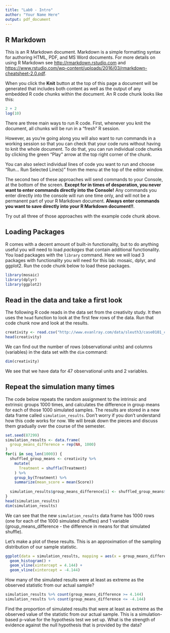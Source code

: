 ---
title: "Lab0 - Intro"
author: "Your Name Here"
output: pdf_document
---


## R Markdown

This is an R Markdown document. Markdown is a simple formatting syntax for authoring HTML, PDF, and MS Word documents. For more details on using R Markdown see <http://rmarkdown.rstudio.com> and <https://www.rstudio.com/wp-content/uploads/2016/03/rmarkdown-cheatsheet-2.0.pdf>.

When you click the **Knit** button at the top of this page a document will be generated that includes both content as well as the output of any embedded R code chunks within the document. An R code chunk looks like this:

```{r}
2 + 2
log(10)
```

<!-- Note: All R code has to go inbetween the line that looks like ```{r} and the line that looks like ```!! -->

There are three main ways to run R code.  First, whenever you knit the document, all chunks will be run in a "fresh" R session.

However, as you're going along you will also want to run commands in a working session so that you can check that your code runs without having to knit the whole document.  To do that, you can run individual code chunks by clicking the green "Play" arrow at the top right corner of the chunk.

You can also select individual lines of code you want to run and choose "Run... Run Selected Line(s)" from the menu at the top of the editor window.

The second two of these approaches will send commands to your Console, at the bottom of the screen.  **Except for in times of desperation, you never want to enter commands directly into the Console!**  Any commands you enter directly into the console will run one time only, and will not be a permanent part of your R Markdown document.  **Always enter commands you want to save directly into your R Markdown document!!**.

Try out all three of those approaches with the example code chunk above.

## Loading Packages

R comes with a decent amount of built-in functionality, but to do anything useful you will need to load *packages* that contain additional functionality.  You load packages with the `library` command.  Here we will load 3 packages with functionality you will need for this lab: mosaic, dplyr, and ggplot2.  Run the code chunk below to load these packages.

```{r}
library(mosaic)
library(dplyr)
library(ggplot2)
```

## Read in the data and take a first look

The following R code reads in the data set from the creativity study.  It then uses the `head` function to look at the first few rows of the data.  Run that code chunk now and look at the results.

```{r}
creativity <- read.csv("http://www.evanlray.com/data/sleuth3/case0101_creativity.csv")
head(creativity)
```

We can find out the number of rows (observational units) and columns (variables) in the data set with the `dim` command:

```{r}
dim(creativity)
```

We see that we have data for 47 observational units and 2 variables.

## Repeat the simulation many times

The code below repeats the random assignment to the intrinsic and extrinsic groups 1000 times, and calculates the difference in group means for each of those 1000 simulated samples.  The results are stored in a new data frame called `simulation_results`.  Don't worry if you don't understand how this code works for now.  We will break down the pieces and discuss them gradually over the course of the semester.

```{r}
set.seed(87299)
simulation_results <- data.frame(
  group_means_difference = rep(NA, 1000)
)
for(i in seq_len(1000)) {
  shuffled_group_means <- creativity %>%
    mutate(
      Treatment = shuffle(Treatment)
    ) %>%
    group_by(Treatment) %>%
    summarize(mean_score = mean(Score))
  
  simulation_results$group_means_difference[i] <- shuffled_group_means$mean_score[2] - shuffled_group_means$mean_score[1]
}
head(simulation_results)
dim(simulation_results)
```

We can see that the new `simulation_results` data frame has 1000 rows (one for each of the 1000 simulated shuffles) and 1 variable (group_means_difference - the difference in means for that simulated shuffle).

Let's make a plot of these results.  This is an approximation of the sampling distribution of our sample statistic.

```{r}
ggplot(data = simulation_results, mapping = aes(x = group_means_difference)) +
  geom_histogram() +
  geom_vline(xintercept = 4.144) +
  geom_vline(xintercept = -4.144)
```

How many of the simulated results were at least as extreme as the observed statistic from our actual sample?

```{r}
simulation_results %>% count(group_means_difference >= 4.144)
simulation_results %>% count(group_means_difference <= -4.144)
```

Find the proportion of simulated results that were at least as extreme as the observed value of the statistic from our actual sample.  This is a simulation-based p-value for the hypothesis test we set up.  What is the strength of evidence against the null hypothesis that is provided by the data?